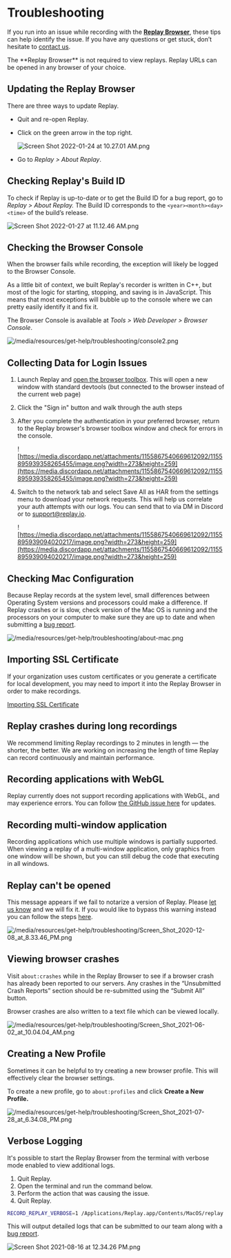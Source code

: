 
# Troubleshooting

If you run into an issue while recording with the **[Replay Browser](https://www.notion.so/Replay-Browser-519d5844d34947d490427621351840f1?pvs=21)**, these tips can help identify the issue. If you have any questions or get stuck, don’t hesitate to [contact us](Contact%20&%20Community%20096224a3bca4479b982ac572dc5c81d0.md).

<Callout type="info" emoji="💡">
The **Replay Browser** is not required to view replays. Replay URLs can be opened in any browser of your choice.

</Callout>

## Updating the Replay Browser

There are three ways to update Replay. 

- Quit and re-open Replay.
- Click on the green arrow in the top right.
    
    ![Screen Shot 2022-01-24 at 10.27.01 AM.png](/media/resources/get-help/troubleshooting/Screen_Shot_2022-01-24_at_10.27.01_AM.png)
    
- Go to *Replay > About Replay*.

## Checking Replay's Build ID

To check if Replay is up-to-date or to get the Build ID for a bug report, go to *Replay > About Replay.* The Build ID corresponds to the `<year><month><day><time>` of the build’s release.

![Screen Shot 2022-01-27 at 11.12.46 AM.png](/media/resources/get-help/troubleshooting/Screen_Shot_2022-01-27_at_11.12.46_AM.png)

## Checking the Browser Console

When the browser fails while recording, the exception will likely be logged to the Browser Console. 

<Callout type="info" emoji="👉">
As a little bit of context, we built Replay's recorder is written in C++, but most of the logic for starting, stopping, and saving is in JavaScript. This means that most exceptions will bubble up to the console where we can pretty easily identify it and fix it.

</Callout>

The Browser Console is available at *Tools > Web Developer > Browser Console*.

![/media/resources/get-help/troubleshooting/console2.png](/media/resources/get-help/troubleshooting/console2.png)

## Collecting Data for Login Issues

1. Launch Replay and [open the browser toolbox](/media/resources/get-help/troubleshooting.md). This will open a new window with standard devtools (but connected to the browser instead of the current web page)
2. Click the "Sign in" button and walk through the auth steps
3. After you complete the authentication in your preferred browser, return to the Replay browser's browser toolbox window and check for errors in the console.
    
    ![https://media.discordapp.net/attachments/1155867540669612092/1155895939358265455/image.png?width=273&height=259](https://media.discordapp.net/attachments/1155867540669612092/1155895939358265455/image.png?width=273&height=259)
    
4. Switch to the network tab and select Save All as HAR from the settings menu to download your network requests. This will help us correlate your auth attempts with our logs. You can send that to via DM in Discord or to [support@replay.io](https://www.notion.so/Logging-in-as-support-replay-io-960f606f7d7b4b61872ddb6ce7003ced?pvs=21).
    
    ![https://media.discordapp.net/attachments/1155867540669612092/1155895939094020217/image.png?width=273&height=259](https://media.discordapp.net/attachments/1155867540669612092/1155895939094020217/image.png?width=273&height=259)
    

## Checking Mac Configuration

Because Replay records at the system level, small differences between Operating System versions and processors could make a difference. If Replay crashes or is slow, check version of the Mac OS is running and the processors on your computer to make sure they are up to date and when submitting a [bug report](https://github.com/replayio/devtools/issues/new/choose).

![/media/resources/get-help/troubleshooting/about-mac.png](/media/resources/get-help/troubleshooting/about-mac.png)

## Importing SSL Certificate

If your organization uses custom certificates or you generate a certificate for local development, you may need to import it into the Replay Browser in order to make recordings.

[Importing SSL Certificate](/media/resources/get-help/troubleshooting/Importing%20SSL%20Certificate%20b7903b2fa1ce49228d000738cb81bcc8.md)

## Replay crashes during long recordings

We recommend limiting Replay recordings to 2 minutes in length — the shorter, the better. We are working on increasing the length of time Replay can record continuously and maintain performance.

## Recording applications with WebGL

Replay currently does not support recording applications with WebGL, and may experience errors. You can follow [the GitHub issue here](https://github.com/replayio/gecko-dev/issues/58) for updates.

## Recording multi-window application

Recording applications which use multiple windows is partially supported. When viewing a replay of a multi-window application, only graphics from one window will be shown, but you can still debug the code that executing in all windows.

## Replay can't be opened

This message appears if we fail to notarize a version of Replay. Please [let us know](Contact%20&%20Community%20096224a3bca4479b982ac572dc5c81d0.md) and we will fix it. If you would like to bypass this warning instead you can follow the steps [here](https://www.imore.com/how-open-apps-anywhere-macos-catalina-and-mojave).

![/media/resources/get-help/troubleshooting/Screen_Shot_2020-12-08_at_8.33.46_PM.png](/media/resources/get-help/troubleshooting/Screen_Shot_2020-12-08_at_8.33.46_PM.png)

## Viewing browser crashes

Visit `about:crashes` while in the Replay Browser to see if a browser crash has already been reported to our servers. Any crashes in the “Unsubmitted Crash Reports” section should be re-submitted using the “Submit All” button.

<Callout type="info" emoji="💡">
Browser crashes are also written to a text file which can be viewed locally.

</Callout>

![/media/resources/get-help/troubleshooting/Screen_Shot_2021-06-02_at_10.04.04_AM.png](/media/resources/get-help/troubleshooting/Screen_Shot_2021-06-02_at_10.04.04_AM.png)

## Creating a New Profile

Sometimes it can be helpful to try creating a new browser profile. This will effectively clear the browser settings.

To create a new profile, go to `about:profiles` and click **Create a New Profile.**

![/media/resources/get-help/troubleshooting/Screen_Shot_2021-07-28_at_6.34.08_PM.png](/media/resources/get-help/troubleshooting/Screen_Shot_2021-07-28_at_6.34.08_PM.png)

## Verbose Logging

It's possible to start the Replay Browser from the terminal with verbose mode enabled to view additional logs. 

1. Quit Replay.
2. Open the terminal and run the command below.
3. Perform the action that was causing the issue.
4. Quit Replay.

```bash
RECORD_REPLAY_VERBOSE=1 /Applications/Replay.app/Contents/MacOS/replay
```

This will output detailed logs that can be submitted to our team along with a [bug report](https://github.com/replayio/devtools/issues/new/choose).

![Screen Shot 2021-08-16 at 12.34.26 PM.png](/media/resources/get-help/troubleshooting/Screen_Shot_2021-08-16_at_12.34.26_PM.png)